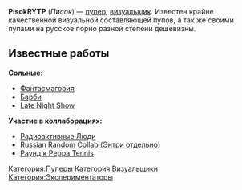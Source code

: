 {{Инфобокс для пуперов
|title2=pisok ̶R̶Y̶T̶P̶
|другие_ники=pisok shortz
|image3=[[Файл:Photo.jpg|thumb]]<nowiki>]</nowiki>
|caption3=
|сферы_творчества=RYTP, Анимация
|год_начала=2014(?)
|image4=
|caption4=
|имя_фамилия=Вадим Феденко
|дата_рождения=
|место_проживания=Харьков
|ссылки=
*[https://www.youtube.com/channel/UCo7LOUIZTX4akO6iVmevV2w Основной канал]
*[https://www.youtube.com/channel/UCAUqARF9YROCeSlCc4kAK1w/videos Альт]

}}'''PisokRYTP''' (''Писок'') — [[Пуперы|пупер]], [[Визуальщики|визуальщик]]. Известен крайне качественной визуальной составляющей пупов, а так же своими пупами на русское порно разной степени дешевизны.

== Известные работы ==
'''Сольные:'''
* [https://youtu.be/RN_KWienJQY Фантасмагория]
* [https://youtu.be/GfPgrigRl04 Барби]
* [https://youtu.be/pPqQhIT4Fsk Late Night Show]
'''Участие в коллаборациях:'''
* [https://youtu.be/DqFiFbwBi5E Радиоактивные Люди]
* [https://youtu.be/YPfwD_VmPDU Russian Random Collab] ([https://youtu.be/rugt2SQccDo Энтри отдельно])
* [https://youtu.be/n36W7WFzdy0 Раунд к Peppa Tennis] 
[[Категория:Пуперы]]
[[Категория:Визуальщики]]
[[Категория:Экспериментаторы]]